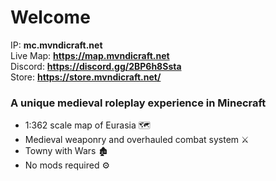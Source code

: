 # Welcome

IP: **mc.mvndicraft.net** <br/>
Live Map: **https://map.mvndicraft.net** <br/>
Discord: **https://discord.gg/2BP6h8Ssta** <br/>
Store: **https://store.mvndicraft.net/**

### A unique medieval roleplay experience in Minecraft

- 1:362 scale map of Eurasia 🗺
- Medieval weaponry and overhauled combat system ⚔
- Towny with Wars 🏚
- No mods required ⚙
